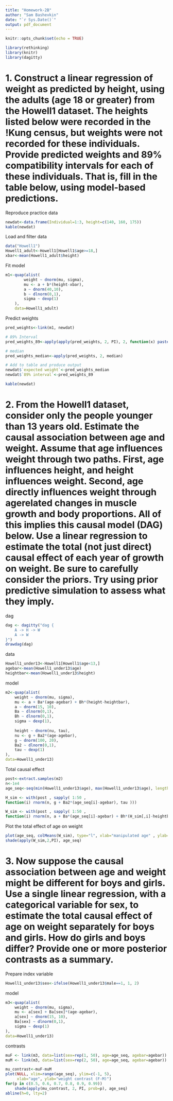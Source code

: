 ```yaml
---
title: "Homework-2B"
author: "Sam Bashevkin"
date: "`r Sys.Date()`"
output: pdf_document
---
```


```r
knitr::opts_chunk$set(echo = TRUE)
```

```r
library(rethinking)
library(knitr)
library(dagitty)
```

# 1. Construct a linear regression of weight as predicted by height, using the adults (age 18 or greater) from the Howell1 dataset. The heights listed below were recorded in the !Kung census, but weights were not recorded for these individuals. Provide predicted weights and 89% compatibility intervals for each of these individuals. That is, fill in the table below, using model-based predictions.

Reproduce practice data
```r
newdat<-data.frame(Individual=1:3, height=c(140, 160, 175))
kable(newdat)
```

Load and filter data
```r
data("Howell1")
Howell1_adult<-Howell1[Howell1$age>=18,]
xbar<-mean(Howell1_adult$height)
```

Fit model
```r
m1<-quap(alist(
        weight ~ dnorm(mu, sigma),
        mu <- a + b*(height-xbar),
        a ~ dnorm(40,10),
        b ~ dlnorm(0,1),
        sigma ~ dexp(1)
    ),
    data=Howell1_adult)
```

Predict weights
```r
pred_weights<-link(m1, newdat)

# 89% Interval
pred_weights_89<-apply(apply(pred_weights, 2, PI), 2, function(x) paste(round(x, 2), collapse=":"))

# median 
pred_weights_median<-apply(pred_weights, 2, median)

# Add to table and produce output
newdat$`expected weight`<-pred_weights_median
newdat$`89% interval`<-pred_weights_89

kable(newdat)
```

# 2. From the Howell1 dataset, consider only the people younger than 13 years old. Estimate the causal association between age and weight. Assume that age influences weight through two paths. First, age influences height, and height influences weight. Second, age directly influences weight through agerelated changes in muscle growth and body proportions. All of this implies this causal model (DAG) below. Use a linear regression to estimate the total (not just direct) causal effect of each year of growth on weight. Be sure to carefully consider the priors. Try using prior predictive simulation to assess what they imply.

dag
```r
dag <- dagitty("dag {
    A -> H -> W
    A -> W
}")
drawdag(dag)
```

data
```r
Howell1_under13<-Howell1[Howell1$age<13,]
agebar<-mean(Howell1_under13$age)
heightbar<-mean(Howell1_under13$height)
```

model
```r
m2<-quap(alist(
    weight ~ dnorm(mu, sigma),
    mu <- a + Ba*(age-agebar) + Bh*(height-heightbar),
    a ~ dnorm(15, 10),
    Ba ~ dlnorm(0,1),
    Bh ~ dlnorm(0,1),
    sigma ~ dexp(1),
    
    height ~ dnorm(nu, tau),
    nu <- g + Ba2*(age-agebar),
    g ~ dnorm(100, 20),
    Ba2 ~ dlnorm(0,1),
    tau ~ dexp(1)
),
data=Howell1_under13)
```

Total causal effect
```r
post<-extract.samples(m2)
n<-1e4
age_seq<-seq(min(Howell1_under13$age), max(Howell1_under13$age), length.out=50)

H_sim <- with(post , sapply( 1:50 ,
function(i) rnorm(n, g + Ba2*(age_seq[i]-agebar), tau )))

W_sim <- with(post , sapply( 1:50 ,
function(i) rnorm(n, a + Ba*(age_seq[i]-agebar) + Bh*(H_sim[,i]-heightbar) , sigma ) ) )
```

Plot the total effect of age on weight
```r
plot(age_seq, colMeans(W_sim), type="l", xlab="manipulated age" , ylab="counterfactual weight")
shade(apply(W_sim,2,PI), age_seq)
```

# 3. Now suppose the causal association between age and weight might be different for boys and girls. Use a single linear regression, with a categorical variable for sex, to estimate the total causal effect of age on weight separately for boys and girls. How do girls and boys differ? Provide one or more posterior contrasts as a summary.

Prepare index variable
```r
Howell1_under13$sex<-ifelse(Howell1_under13$male==1, 1, 2)
```

model
```r
m3<-quap(alist(
    weight ~ dnorm(mu, sigma),
    mu <- a[sex] + Ba[sex]*(age-agebar),
    a[sex] ~ dnorm(15, 10),
    Ba[sex] ~ dlnorm(0,1),
    sigma ~ dexp(1)
),
data=Howell1_under13)
```

contrasts
```r
muF <- link(m3, data=list(sex=rep(1, 50), age=age_seq, agebar=agebar))
muM <- link(m3, data=list(sex=rep(2, 50), age=age_seq, agebar=agebar))

mu_contrast<-muF-muM
plot(NULL, xlim=range(age_seq), ylim=c(-1, 5), 
     xlab="age", ylab="weight contrast (F-M)")
for(p in c(0.5, 0.6, 0.7, 0.8, 0.9, 0.99))
    shade(apply(mu_contrast, 2, PI, prob=p), age_seq)
abline(h=0, lty=2)
```




